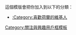 {{Userbox
|border-c=#4169E1
|border-s=1
|id=[[File:Flag of the Netherlands.svg |60px]]
|id-c=white
|info=[[File:Heart-beat.gif|35px]]這個用戶喜歡<big><big>'''[[荷蘭]]'''</big></big>。<br><small>{{lang|nl|“Ik h♥u van Nederland.”}}</small>
|info-c=#ffcccc
|info-s=9
|usercategory=喜歡荷蘭的維基人
}}<noinclude>
<br><br><br>
這個模版會把你加入到以下的分類：
*[[:Category:喜歡荷蘭的維基人]]
</p>
[[Category:關注與興趣用戶框模板]]
</noinclude>